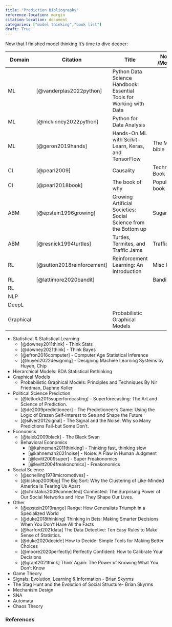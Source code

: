 ```yaml
---
title: "Prediction Bibliography"
reference-location: margin
citation-location: document
categories: ["model thinking","book list"]
draft: True
---
```


Now that I finished model thinking It's time to dive deeper:

| Domain    | Citation                   | Title                                                               | Notes /Models  |
|-----------------|-----------------|-----------------|---------------------|
| ML        | [@vanderplas2022python]    | Python Data Science Handbook: Essential Tools for Working with Data |                |
| ML        | [@mckinney2022python]      | Python for Data Analysis                                            |                |
| ML        | [@geron2019hands]          | Hands-On ML with Scikit-Learn, Keras, and TensorFlow                | The ML bible   |
| CI        | [@pearl2009]               | Causality                                                           | Technical Book |
| CI        | [@pearl2018book]           | The book of why                                                     | Popular book   |
| ABM       | [@epstein1996growing]      | Growing Artificial Societies: Social Science from the Bottom up     | SugarScape     |
| ABM       | [@resnick1994turtles]      | Turtles, Termites, and Traffic Jams                                 | Traffic        |
| RL        | [@sutton2018reinforcement] | Reinforcement Learning: An Introduction                             | Misc RL        |
| RL        | [@lattimore2020bandit]     |                                                                     | Bandits        |
| RL        |                            |                                                                     |                |
| NLP       |                            |                                                                     |                |
| DeepL     |                            |                                                                     |                |
| Graphical |                            | Probabilistic Graphical Models                                      |                |

-   Statistical & Statistical Learning
    -   [@downey2011think] - Think Stats
    -   [@downey2021think] - Think Bayes
    -   [@efron2016computer] - Computer Age Statistical Inference
    -   [@huyen2022designing] - Designing Machine Learning Systems by Huyen, Chip
-   Hierarchical Models:
      BDA
      Statistical Rethinking      
-   Graphical Models
    -   Probabilistic Graphical Models: Principles and Techniques By Nir Friedman, Daphne Koller
-   Political Science Prediction
    -   [@tetlock2015superforecasting] - Superforecasting: The Art and Science of Prediction.
    -   [@de2009predictioneer] - The Predictioneer’s Game: Using the Logic of Brazen Self-Interest to See and Shape the Future
    -   [@silver2012signal] - The Signal and the Noise: Why so Many Predictions Fail-but Some Don’t.
-   Economics
    -   [@taleb2009black] - The Black Swan
    -   Behavioral Economics
        -   [@kahneman2011thinking] - Thinking fast, thinking slow
        -   [@kahneman2021noise] - Noise: A Flaw in Human Judgment
        -   [@levitt2009super] - Super Freakonomics
        -   [@levitt2004freakonomics] - Freakonomics
-   Social Science
    -   [@schelling1978micromotives] -
    -   [@bishop2009big] The Big Sort: Why the Clustering of Like-Minded America Is Tearing Us Apart
    -   [@christakis2009connected] Connected: The Surprising Power of Our Social Networks and How They Shape Our Lives.
-   Other
    -   [@epstein2019range] Range: How Generalists Triumph in a Specialized World
    -   [@duke2018thinking] Thinking in Bets: Making Smarter Decisions When You Don’t Have All the Facts
    -   [@harford2021data] The Data Detective: Ten Easy Rules to Make Sense of Statistics.
    -   [@duke2020decide] How to Decide: Simple Tools for Making Better Choices
    -   [@moore2020perfectly] Perfectly Confident: How to Calibrate Your Decisions
    -   [@grant2021think] Think Again: The Power of Knowing What You Don’t Know
-   Game Theory
-   Signals: Evolution, Learning & Information - Brian Skyrms
-   The Stag Hunt and the Evolution of Social Structure- Brian Skyrms
-   Mechanism Design
-   SNA
-   Automata
-   Chaos Theory

### References

::: {#refs}
:::
